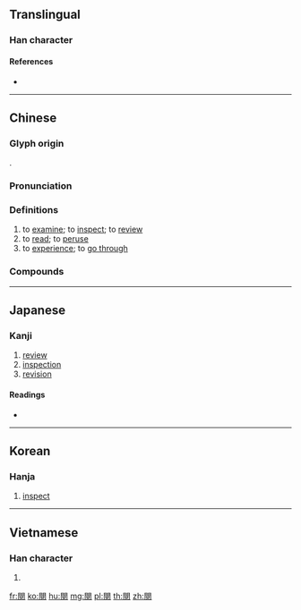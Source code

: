 {{character info/new}}
{{also|閲|阅}}
==Translingual==

===Han character===
{{Han char|rn=169|rad=門|as=07|sn=15|four=77216|canj=ANCRU|ids=⿵門兌}}

====References====
* {{Han ref|kx=1336.070|dkj=41341|dj=1841.240|hdz=74301.070|uh=95B1|ud=38321|bh=BE5C|bd=48732}}

----

==Chinese==
{{zh-forms|s=阅}}

===Glyph origin===
{{Han etym}}
{{Han compound|門|兌|ls=psc|c1=s|c2=p}}.

===Pronunciation===
{{zh-pron
|m=yuè
|c=jyut6
|h=pfs=ye̍t
|md=
|mn=qz,tw,xm,zz:oa̍t/qz:iat/tw,xm,zz:ia̍t
|mn_note=oa̍t - literary; iat/ia̍t - colloquial
|w=5hhyq
|mc=y
|oc=y
|cat=v
}}

===Definitions===
{{zh-hanzi}}

# to [[examine]]; to [[inspect]]; to [[review]]
# to [[read]]; to [[peruse]]
# to [[experience]]; to [[go through]]

===Compounds===
{{zh-der|人工閱卷|傳閱|共閱|參閱|受閱|大閱|審閱|批閱|披閱|拆閱|拜閱|掘閱|搜閱|查閱|校閱|核閱|檢閱|檢閱場|簡閱|線上訂閱|翻閱|訂閱|評閱|調閱|貌閱|賞閱|贈閱|選閱|閥閱|閱世|閱兵|閱兵臺|閱卷|閱實|閱年|閱歷|閱聽人|閱處|閱覽|閱覽室|閱讀|閱讀機|閱辦|點閱|點閱召集}}

----

==Japanese==

===Kanji===
{{ja-kanji|grade=|rs=門07|style=ky|shin=閲}}

# [[review]]
# [[inspection]]
# [[revision]]

====Readings====
* {{ja-readings|on=[[えつ]] (etsu)|kun=[[けみする]] (kemisuru)|nanori=}}

----

==Korean==

===Hanja===
{{ko-hanja|hangeul=열|eumhun=|rv=yeol|mr=yŏl|y=yel}}

# [[inspect]]

----

==Vietnamese==

===Han character===
{{vi-hantu|[[duyệt]]|rs=門07}}

# {{defn|lang=vi|sort=門07}}

[[fr:閱]]
[[ko:閱]]
[[hu:閱]]
[[mg:閱]]
[[pl:閱]]
[[th:閱]]
[[zh:閱]]